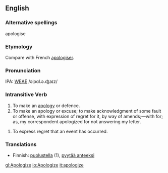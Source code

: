 ==English==
===Alternative spellings===
apologise

===Etymology===
Compare with French [[apologiser]].

===Pronunciation===
IPA: [[WEAE]] /əˈpɑl.ə.ʤaɪz/

===Intransitive Verb===
# To make an [[apology]] or defence.
# To make an apology or excuse; to make acknowledgment of some fault or offense, with expression of regret for it, by way of amends;&mdash;with for; as, my correspondent apologized for not answering my letter.
<!-- material copied from Webster's Revised Unabridged Dictionary (1913) -->
# To express regret that an event has occurred.

===Translations===
* Finnish: [[puolustella]] (1), [[pyytää anteeksi]]

[[gl:Apologize]]
[[io:Apologize]]
[[it:apologize]]